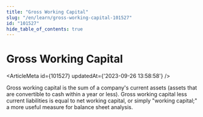 ```yaml
---
title: "Gross Working Capital"
slug: "/en/learn/gross-working-capital-101527"
id: "101527"
hide_table_of_contents: true
---
```



# Gross Working Capital

<ArticleMeta id={101527} updatedAt={'2023-09-26 13:58:58'} />
<div className='border-solid border-b border-t-0 my-4 border-[var(--ifm-color-gray-300)]' />

Gross working capital is the sum of a company's current assets (assets that are convertible to cash within a year or less). Gross working capital less current liabilities is equal to net working capital, or simply "working capital;" a more useful measure for balance sheet analysis.
